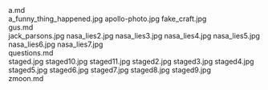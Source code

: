    
<div className="w-full md:max-w-[80rem] float-right italic">
	<MD_a_md />
	a.md
</div>
<PopImage className="sm:float-right m-auto sm:m-1 sm:ml-4" src={JPG_a_funny_thing_happened_jpg} width={384} alt="a_funny_thing_happened.jpg">
	a_funny_thing_happened.jpg
</PopImage>
<PopImage className="sm:float-left m-auto sm:m-1 sm:mr-4" src={JPG_apollo_photo_jpg} width={384} alt="apollo-photo.jpg">
	apollo-photo.jpg
</PopImage>
<PopImage className="sm:float-right m-auto sm:m-1 sm:ml-4" src={JPG_fake_craft_jpg} width={384} alt="fake_craft.jpg">
	fake_craft.jpg
</PopImage>
<div className="w-full md:max-w-[80rem] float-right italic">
	<MD_gus_md />
	gus.md
</div>
<PopImage className="sm:float-left m-auto sm:m-1 sm:mr-4" src={JPG_jack_parsons_jpg} width={384} alt="jack_parsons.jpg">
	jack_parsons.jpg
</PopImage>
<PopImage className="sm:float-right m-auto sm:m-1 sm:ml-4" src={JPG_nasa_lies2_jpg} width={384} alt="nasa_lies2.jpg">
	nasa_lies2.jpg
</PopImage>
<PopImage className="sm:float-left m-auto sm:m-1 sm:mr-4" src={JPG_nasa_lies3_jpg} width={384} alt="nasa_lies3.jpg">
	nasa_lies3.jpg
</PopImage>
<PopImage className="sm:float-right m-auto sm:m-1 sm:ml-4" src={JPG_nasa_lies4_jpg} width={384} alt="nasa_lies4.jpg">
	nasa_lies4.jpg
</PopImage>
<PopImage className="sm:float-left m-auto sm:m-1 sm:mr-4" src={JPG_nasa_lies5_jpg} width={384} alt="nasa_lies5.jpg">
	nasa_lies5.jpg
</PopImage>
<PopImage className="sm:float-right m-auto sm:m-1 sm:ml-4" src={JPG_nasa_lies6_jpg} width={384} alt="nasa_lies6.jpg">
	nasa_lies6.jpg
</PopImage>
<PopImage className="sm:float-left m-auto sm:m-1 sm:mr-4" src={JPG_nasa_lies7_jpg} width={384} alt="nasa_lies7.jpg">
	nasa_lies7.jpg
</PopImage>
<div className="w-full md:max-w-[80rem] float-right italic">
	<MD_questions_md />
	questions.md
</div>
<PopImage className="sm:float-right m-auto sm:m-1 sm:ml-4" src={JPG_staged_jpg} width={384} alt="staged.jpg">
	staged.jpg
</PopImage>
<PopImage className="sm:float-left m-auto sm:m-1 sm:mr-4" src={JPG_staged10_jpg} width={384} alt="staged10.jpg">
	staged10.jpg
</PopImage>
<PopImage className="sm:float-right m-auto sm:m-1 sm:ml-4" src={JPG_staged11_jpg} width={384} alt="staged11.jpg">
	staged11.jpg
</PopImage>
<PopImage className="sm:float-left m-auto sm:m-1 sm:mr-4" src={JPG_staged2_jpg} width={384} alt="staged2.jpg">
	staged2.jpg
</PopImage>
<PopImage className="sm:float-right m-auto sm:m-1 sm:ml-4" src={JPG_staged3_jpg} width={384} alt="staged3.jpg">
	staged3.jpg
</PopImage>
<PopImage className="sm:float-left m-auto sm:m-1 sm:mr-4" src={JPG_staged4_jpg} width={384} alt="staged4.jpg">
	staged4.jpg
</PopImage>
<PopImage className="sm:float-right m-auto sm:m-1 sm:ml-4" src={JPG_staged5_jpg} width={384} alt="staged5.jpg">
	staged5.jpg
</PopImage>
<PopImage className="sm:float-left m-auto sm:m-1 sm:mr-4" src={JPG_staged6_jpg} width={384} alt="staged6.jpg">
	staged6.jpg
</PopImage>
<PopImage className="sm:float-right m-auto sm:m-1 sm:ml-4" src={JPG_staged7_jpg} width={384} alt="staged7.jpg">
	staged7.jpg
</PopImage>
<PopImage className="sm:float-left m-auto sm:m-1 sm:mr-4" src={JPG_staged8_jpg} width={384} alt="staged8.jpg">
	staged8.jpg
</PopImage>
<PopImage className="sm:float-right m-auto sm:m-1 sm:ml-4" src={JPG_staged9_jpg} width={384} alt="staged9.jpg">
	staged9.jpg
</PopImage>
<div className="w-full md:max-w-[80rem] float-right italic">
	<MD_zmoon_md />
	zmoon.md
</div>
